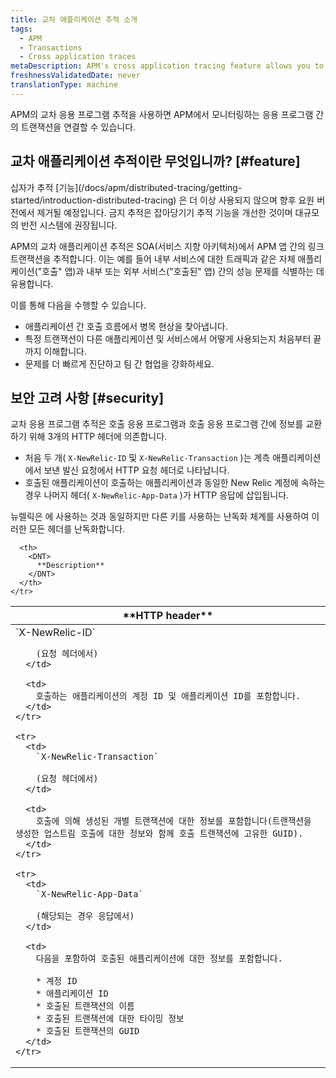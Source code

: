 ```yaml
---
title: 교차 애플리케이션 추적 소개
tags:
  - APM
  - Transactions
  - Cross application traces
metaDescription: APM's cross application tracing feature allows you to view details for applications that happen across multiple applications.
freshnessValidatedDate: never
translationType: machine
---
```


APM의 교차 응용 프로그램 추적을 사용하면 APM에서 모니터링하는 응용 프로그램 간의 트랜잭션을 연결할 수 있습니다.

## 교차 애플리케이션 추적이란 무엇입니까? [#feature]

<Callout variant="important">
  십자가 추적 [기능](/docs/apm/distributed-tracing/getting-started/introduction-distributed-tracing) 은 더 이상 사용되지 않으며 향후 요원 버전에서 제거될 예정입니다. 금지 추적은 잡아당기기 추적 기능을 개선한 것이며 대규모의 반전 시스템에 권장됩니다.
</Callout>

APM의 교차 애플리케이션 추적은 SOA(서비스 지향 아키텍처)에서 APM 앱 간의 링크 트랜잭션을 추적합니다. 이는 예를 들어 내부 서비스에 대한 트래픽과 같은 자체 애플리케이션("호출" 앱)과 내부 또는 외부 서비스("호출된" 앱) 간의 성능 문제를 식별하는 데 유용합니다.

이를 통해 다음을 수행할 수 있습니다.

* 애플리케이션 간 호출 흐름에서 병목 현상을 찾아냅니다.
* 특정 트랜잭션이 다른 애플리케이션 및 서비스에서 어떻게 사용되는지 처음부터 끝까지 이해합니다.
* 문제를 더 빠르게 진단하고 팀 간 협업을 강화하세요.

## 보안 고려 사항 [#security]

교차 응용 프로그램 추적은 호출 응용 프로그램과 호출 응용 프로그램 간에 정보를 교환하기 위해 3개의 HTTP 헤더에 의존합니다.

* 처음 두 개( `X-NewRelic-ID` 및 `X-NewRelic-Transaction` )는 계측 애플리케이션에서 보낸 발신 요청에서 HTTP 요청 헤더로 나타납니다.
* 호출된 애플리케이션이 호출하는 애플리케이션과 동일한 New Relic 계정에 속하는 경우 나머지 헤더( `X-NewRelic-App-Data` )가 HTTP 응답에 삽입됩니다.

뉴렐릭은 <InlinePopover type="browser"/>에 사용하는 것과 동일하지만 다른 키를 사용하는 난독화 체계를 사용하여 이러한 모든 헤더를 난독화합니다.

<table>
  <thead>
    <tr>
      <th width={250}>
        <DNT>
          **HTTP header**
        </DNT>
      </th>

      <th>
        <DNT>
          **Description**
        </DNT>
      </th>
    </tr>
  </thead>

  <tbody>
    <tr>
      <td>
        `X-NewRelic-ID`

        (요청 헤더에서)
      </td>

      <td>
        호출하는 애플리케이션의 계정 ID 및 애플리케이션 ID를 포함합니다.
      </td>
    </tr>

    <tr>
      <td>
        `X-NewRelic-Transaction`

        (요청 헤더에서)
      </td>

      <td>
        호출에 의해 생성된 개별 트랜잭션에 대한 정보를 포함합니다(트랜잭션을 생성한 업스트림 호출에 대한 정보와 함께 호출 트랜잭션에 고유한 GUID).
      </td>
    </tr>

    <tr>
      <td>
        `X-NewRelic-App-Data`

        (해당되는 경우 응답에서)
      </td>

      <td>
        다음을 포함하여 호출된 애플리케이션에 대한 정보를 포함합니다.

        * 계정 ID
        * 애플리케이션 ID
        * 호출된 트랜잭션의 이름
        * 호출된 트랜잭션에 대한 타이밍 정보
        * 호출된 트랜잭션의 GUID
      </td>
    </tr>
  </tbody>
</table>